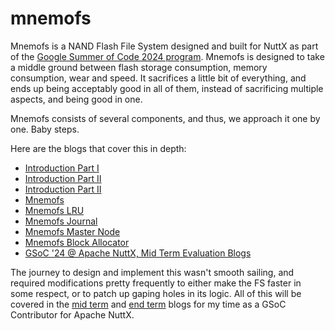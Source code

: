 <div style={{textAlign: "justify"}}>

# mnemofs

Mnemofs is a NAND Flash File System designed and built for NuttX as part of the [Google Summer of Code 2024 program](https://lists.apache.org/thread/vnlyzosgp3rbc9jqf64np126rjhntmrq). Mnemofs is designed to take a middle ground between flash storage consumption, memory consumption, wear and speed. It sacrifices a little bit of everything, and ends up being acceptably good in all of them, instead of sacrificing multiple aspects, and being good in one.

Mnemofs consists of several components, and thus, we approach it one by one. Baby steps.

Here are the blogs that cover this in depth:

- [Introduction Part I](./intro_p1)
- [Introduction Part II](./intro_p2)
- [Introduction Part II](./intro_p3)
- [Mnemofs](./mnemofs)
- [Mnemofs LRU](./lru)
- [Mnemofs Journal](./journal)
- [Mnemofs Master Node](./mn)
- [Mnemofs Block Allocator](./ba)
- [GSoC '24 @ Apache NuttX, Mid Term Evaluation Blogs](./mideval)

The journey to design and implement this wasn't smooth sailing, and required modifications pretty frequently to either make the FS faster in some respect, or to patch up gaping holes in its logic. All of this will be covered in the [mid term](./mideval) and [end term](../coming_soon) blogs for my time as a GSoC Contributor for Apache NuttX.

</div>